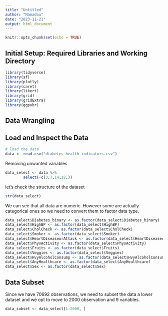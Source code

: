 ```yaml
---
title: "Untitled"
author: "Mamadou"
date: "2023-11-21"
output: html_document
---
```


```r
knitr::opts_chunk$set(echo = TRUE)
```

## Initial Setup: Required Libraries and Working Directory
```r
library(tidyverse)
library(sf)
library(plotly)
library(caret)
library(likert)
library(grid)
library(gridExtra)
library(ggpubr)
```


## Data Wrangling

## Load and Inspect the Data

```r
# load the data
data <- read.csv("diabetes_health_indicators.csv")
```

Removing unwanted variables

```r
data_select <- data %>%
        select(-c(3,7,14,18,))
```

let's check the structure of the dataset
```r
str(data_select)
```
We can see that all data are numeric. However some are actually categorical ones so we need to convert them to factor data type.

```r
data_select$Diabetes_binary <- as.factor(data_select$Diabetes_binary)
data_select$HighBP <- as.factor(data_select$HighBP)
data_select$CholCheck <- as.factor(data_select$CholCheck)
data_select$Smoker <- as.factor(data_select$Smoker)
data_select$HeartDiseaseorAttack <- as.factor(data_select$HeartDiseaseorAttack)
data_select$PhysActivity <- as.factor(data_select$PhysActivity)
data_select$Fruits <- as.factor(data_select$Fruits)
data_select$Veggies <- as.factor(data_select$Veggies)
data_select$HvyAlcoholConsump <- as.factor(data_select$HvyAlcoholConsump)
data_select$AnyHealthcare <- as.factor(data_select$AnyHealthcare)
data_select$Sex <- as.factor(data_select$Sex)
```

## Data Subset
Since we have 70692 observations, we need to subset the data a lower dataset and we opt to move to 2000 observation and 9 variables.
```r
data_subset <- data_select[1:2000, ]
```